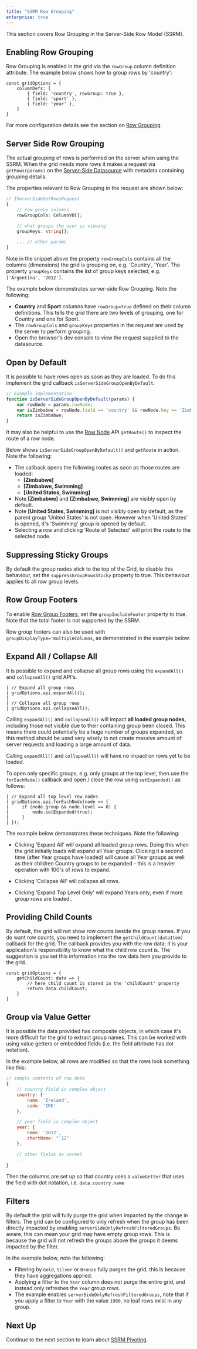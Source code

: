 ```yaml
---
title: "SSRM Row Grouping"
enterprise: true
---
```


This section covers Row Grouping in the Server-Side Row Model (SSRM).

## Enabling Row Grouping

Row Grouping is enabled in the grid via the `rowGroup` column definition attribute.
The example below shows how to group rows by 'country':

```
const gridOptions = {
    columnDefs: [
        { field: 'country', rowGroup: true },
        { field: 'sport' },
        { field: 'year' },
    ]
}
```

For more configuration details see the section on [Row Grouping](/grouping/).

## Server Side Row Grouping

The actual grouping of rows is performed on the server when using the SSRM. When the grid needs more rows it makes a 
request via `getRows(params)` on the [Server-Side Datasource](/server-side-model-datasource) with metadata containing 
grouping details.

The properties relevant to Row Grouping in the request are shown below:

```ts
// IServerSideGetRowsRequest
{
    // row group columns
    rowGroupCols: ColumnVO[];

    // what groups the user is viewing
    groupKeys: string[];

    ... // other params
}
```

Note in the snippet above the property `rowGroupCols` contains all the columns (dimensions) the grid is
grouping on, e.g. 'Country', 'Year'. The property `groupKeys` contains the list of group keys selected,
e.g. `['Argentina', '2012']`.

The example below demonstrates server-side Row Grouping. Note the following:

- <b>Country</b> and <b>Sport</b> columns have `rowGroup=true` defined on their column definitions. This tells the grid there are two levels of grouping, one for Country and one for Sport.
- The `rowGroupCols` and `groupKeys` properties in the request are used by the server to perform grouping.
- Open the browser's dev console to view the request supplied to the datasource.

<GridExampleRunner title='Row Grouping' name='row-grouping' type='generated' options='{ "enterprise": true, "exampleHeight": 590, "extras": ["alasql"], "modules": ["serverside", "rowgrouping"] }'></GridExampleRunner>

## Open by Default

It is possible to have rows open as soon as they are loaded. To do this implement the grid callback `isServerSideGroupOpenByDefault`.

<api-documentation source='grid-options/properties.json' section='serverSideRowModel' names='["isServerSideGroupOpenByDefault"]' ></api-documentation>

```js
// Example implementation
function isServerSideGroupOpenByDefault(params) {
    var rowNode = params.rowNode;
    var isZimbabwe = rowNode.field == 'country' && rowNode.key == 'Zimbabwe';
    return isZimbabwe;
}
```

It may also be helpful to use the [Row Node](/row-object/) API `getRoute()` to inspect the route of a row node.

<api-documentation source='row-object/resources/methods.json' section='rowNodeMethods' names='["getRoute"]' ></api-documentation>

Below shows `isServerSideGroupOpenByDefault()` and `getRoute` in action. Note the following:

- The callback opens the following routes as soon as those routes are loaded:
    - **[Zimbabwe]**
    - **[Zimbabwe, Swimming]**
    - **[United States, Swimming]**
- Note **[Zimbabwe]** and **[Zimbabwe, Swimming]** are visibly open by default.
- Note **[United States, Swimming]** is not visibly open by default, as the parent group 'United States' is not open. However when 'United States' is opened, it's 'Swimming' group is opened by default.
- Selecting a row and clicking 'Route of Selected' will print the route to the selected node.

<GridExampleRunner title='Open by Default' name='open-by-default' type='generated' options='{ "enterprise": true, "extras": ["alasql"], "modules": ["serverside"] }'></GridExampleRunner>

## Suppressing Sticky Groups

By default the group nodes stick to the top of the Grid, to disable this behaviour, set the `suppressGroupRowsSticky` property to true. This behaviour applies to all row group levels.

<GridExampleRunner title='Sticky Groups' name='suppress-sticky-groups' type='generated' options='{ "enterprise": true, "extras": ["alasql"], "modules": ["serverside"] }'></GridExampleRunner>

## Row Group Footers

To enable [Row Group Footers](/grouping-footers/), set the `groupIncludeFooter` property to true. Note that the total footer is not supported by the SSRM.

<GridExampleRunner title='Group Footers' name='group-footer' type='generated' options='{ "enterprise": true, "extras": ["alasql"], "modules": ["serverside"] }'></GridExampleRunner>

Row group footers can also be used with `groupDisplayType='multipleColumns`, as demonstrated in the example below.

<GridExampleRunner title='Multiple Group Columns and Footers' name='group-footer-multiple-cols' type='generated' options='{ "enterprise": true, "extras": ["alasql"], "modules": ["serverside"] }'></GridExampleRunner>

## Expand All / Collapse All

It is possible to expand and collapse all group rows using the `expandAll()` and `collapseAll()` grid API's.

```
| // Expand all group rows
| gridOptions.api.expandAll();
|
| // Collapse all group rows
| gridOptions.api.collapseAll();
```

Calling `expandAll()` and `collapseAll()` will impact **all loaded group nodes**, including those not visible due to their containing group been closed. This means there could potentially be a huge number of groups expanded, so this method should be used very wisely to not create massive amount of server requests and loading a large amount of data.

Calling `expandAll()` and `collapseAll()` will have no impact on rows yet to be loaded.

To open only specific groups, e.g. only groups at the top level, then use the `forEachNode()` callback and open / close the row using `setExpanded()` as follows:

```
| // Expand all top level row nodes
| gridOptions.api.forEachNode(node => {
|     if (node.group && node.level == 0) {
|         node.setExpanded(true);
|     }
| });
```

The example below demonstrates these techniques. Note the following:

- Clicking 'Expand All' will expand all loaded group rows. Doing this when the grid initially loads will expand all Year groups. Clicking it a second time (after Year groups have loaded) will cause all Year groups as well as their children Country groups to be expanded - this is a heavier operation with 100's of rows to expand.

- Clicking 'Collapse All' will collapse all rows.
- Clicking 'Expand Top Level Only' will expand Years only, even if more group rows are loaded..

<GridExampleRunner title='Expand All' name='expand-all' type='generated' options='{ "enterprise": true, "extras": ["alasql"], "modules": ["serverside"] }'></GridExampleRunner>

## Providing Child Counts

By default, the grid will not show row counts beside the group names. If you do want row counts, you need to implement the `getChildCount(dataItem)` callback for the grid. The callback provides you with the row data; it is your application's responsibility to know what the child row count is. The suggestion is you set this information into the row data item you provide to the grid.

<api-documentation source='grid-options/properties.json' section='serverSideRowModel' names='["getChildCount"]' ></api-documentation>

```
const gridOptions = {
    getChildCount: data => {
        // here child count is stored in the 'childCount' property
        return data.childCount;
    }
}
```

<GridExampleRunner title='Child Counts' name='child-counts' type='generated' options='{ "enterprise": true, "exampleHeight": 590, "extras": ["alasql"], "modules": ["serverside"] }'></GridExampleRunner>


## Group via Value Getter

It is possible the data provided has composite objects, in which case it's more difficult for the grid to extract group names. This can be worked with using value getters or embedded fields (i.e. the field attribute has dot notation).

In the example below, all rows are modified so that the rows look something like this:

```js
// sample contents of row data
{
    // country field is complex object
    country: {
        name: 'Ireland',
        code: 'IRE'
    },

    // year field is complex object
    year: {
        name: '2012',
        shortName: "'12"
    },

    // other fields as normal
    ...
}
```

Then the columns are set up so that country uses a `valueGetter` that uses the field with dot notation, i.e. `data.country.name`

<GridExampleRunner title='Complex Objects' name='complex-objects' type='generated' options='{ "enterprise": true, "exampleHeight": 590, "extras": ["alasql"], "modules": ["serverside", "rowgrouping"] }'></GridExampleRunner>

## Filters

By default the grid will fully purge the grid when impacted by the change in filters. The grid can be configured to only refresh when the group has been directly impacted by enabling `serverSideOnlyRefreshFilteredGroups`. Be aware, this can mean your grid may have empty group rows. This is because the grid will not refresh the groups above the groups it deems impacted by the filter.

In the example below, note the following:
- Filtering by `Gold`, `Silver` or `Bronze` fully purges the grid, this is because they have aggregations applied.
- Applying a filter to the `Year` column does not purge the entire grid, and instead only refreshes the `Year` group rows.
- The example enables `serverSideOnlyRefreshFilteredGroups`, note that if you apply a filter to `Year` with the value `1900`, no leaf rows exist in any group.

<GridExampleRunner title='Filtering' name='filtering' type='generated' options='{ "enterprise": true, "exampleHeight": 590, "extras": ["alasql"], "modules": ["serverside", "rowgrouping"] }'></GridExampleRunner>

## Next Up

Continue to the next section to learn about [SSRM Pivoting](/server-side-model-pivoting/).
